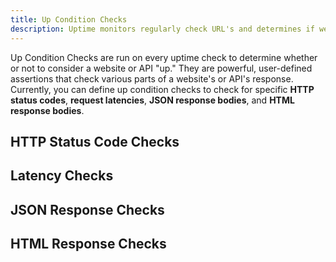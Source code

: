 ```yaml
---
title: Up Condition Checks
description: Uptime monitors regularly check URL's and determines if websites are down. This page covers what properties define an uptime monitor and it's behavior.
---
```


Up Condition Checks are run on every uptime check to determine whether or not to consider a website or API "up." They are powerful, user-defined assertions
that check various parts of a website's or API's response. Currently, you
can define up condition checks to check for specific **HTTP status codes**,
**request latencies**, **JSON response bodies**, and **HTML response bodies**.

## HTTP Status Code Checks

## Latency Checks

## JSON Response Checks

## HTML Response Checks
